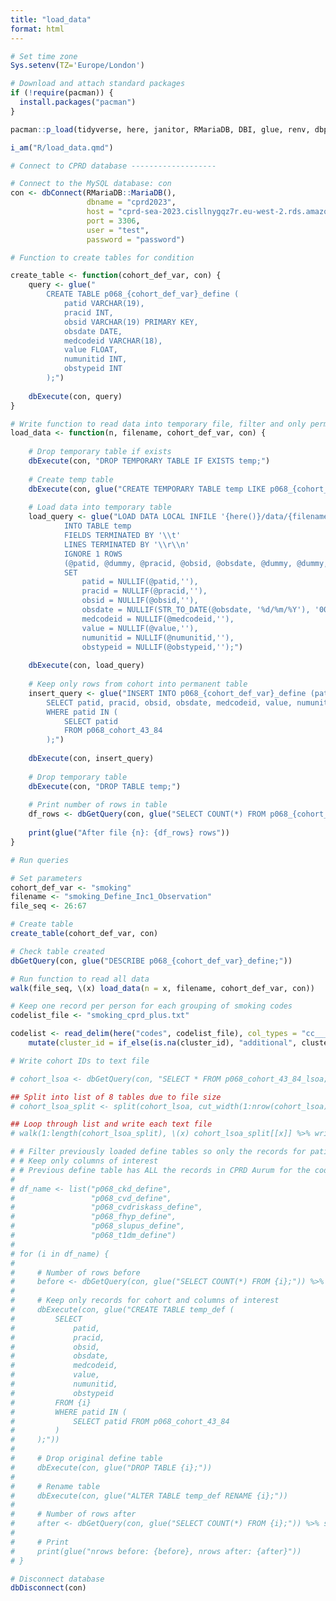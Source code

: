 ```yaml
---
title: "load_data"
format: html
---
```


```r
# Set time zone
Sys.setenv(TZ='Europe/London')

# Download and attach standard packages
if (!require(pacman)) {
  install.packages("pacman")
}

pacman::p_load(tidyverse, here, janitor, RMariaDB, DBI, glue, renv, dbplyr)

i_am("R/load_data.qmd")
```

```r
# Connect to CPRD database -------------------

# Connect to the MySQL database: con
con <- dbConnect(RMariaDB::MariaDB(), 
                 dbname = "cprd2023", 
                 host = "cprd-sea-2023.cisllnygqz7r.eu-west-2.rds.amazonaws.com", 
                 port = 3306,
                 user = "test",
                 password = "password")
```


```r
# Function to create tables for condition

create_table <- function(cohort_def_var, con) {
    query <- glue("
        CREATE TABLE p068_{cohort_def_var}_define (
        	patid VARCHAR(19),
            pracid INT,
            obsid VARCHAR(19) PRIMARY KEY,
            obsdate DATE,
            medcodeid VARCHAR(18),
            value FLOAT,
            numunitid INT,
            obstypeid INT
        );")
    
    dbExecute(con, query)
}
```

```r
# Write function to read data into temporary file, filter and only permanently load for records from patid of interest
load_data <- function(n, filename, cohort_def_var, con) {
    
    # Drop temporary table if exists
    dbExecute(con, "DROP TEMPORARY TABLE IF EXISTS temp;")
    
    # Create temp table
    dbExecute(con, glue("CREATE TEMPORARY TABLE temp LIKE p068_{cohort_def_var}_define;"))
    
    # Load data into temporary table
    load_query <- glue("LOAD DATA LOCAL INFILE '{here()}/data/{filename}_{sprintf('%03d', n)}.txt'
            INTO TABLE temp
            FIELDS TERMINATED BY '\\t'
            LINES TERMINATED BY '\\r\\n'
            IGNORE 1 ROWS 
            (@patid, @dummy, @pracid, @obsid, @obsdate, @dummy, @dummy, @dummy, @medcodeid, @value, @numunitid, @obstypeid, @dummy, @dummy, @dummy) 
            SET
            	patid = NULLIF(@patid,''), 
                pracid = NULLIF(@pracid,''), 
                obsid = NULLIF(@obsid,''), 
            	obsdate = NULLIF(STR_TO_DATE(@obsdate, '%d/%m/%Y'), '0000-00-00'), 
                medcodeid = NULLIF(@medcodeid,''), 
                value = NULLIF(@value,''),  
                numunitid = NULLIF(@numunitid,''),  
                obstypeid = NULLIF(@obstypeid,'');")
    
    dbExecute(con, load_query)
    
    # Keep only rows from cohort into permanent table
    insert_query <- glue("INSERT INTO p068_{cohort_def_var}_define (patid, pracid, obsid, obsdate, medcodeid, value, numunitid, obstypeid)
        SELECT patid, pracid, obsid, obsdate, medcodeid, value, numunitid, obstypeid FROM temp
        WHERE patid IN (
            SELECT patid
            FROM p068_cohort_43_84
        );")
    
    dbExecute(con, insert_query)
    
    # Drop temporary table
    dbExecute(con, "DROP TABLE temp;")
    
    # Print number of rows in table
    df_rows <- dbGetQuery(con, glue("SELECT COUNT(*) FROM p068_{cohort_def_var}_define;")) %>% slice(1) %>% pluck(1)
    
    print(glue("After file {n}: {df_rows} rows"))
}
```

```r
# Run queries

# Set parameters
cohort_def_var <- "smoking"
filename <- "smoking_Define_Inc1_Observation"
file_seq <- 26:67

# Create table
create_table(cohort_def_var, con)

# Check table created
dbGetQuery(con, glue("DESCRIBE p068_{cohort_def_var}_define;"))

# Run function to read all data
walk(file_seq, \(x) load_data(n = x, filename, cohort_def_var, con))
```

```r
# Keep one record per person for each grouping of smoking codes
codelist_file <- "smoking_cprd_plus.txt"

codelist <- read_delim(here("codes", codelist_file), col_types = "cc____c___c___c_c") %>% 
    mutate(cluster_id = if_else(is.na(cluster_id), "additional", cluster_id))
```


```r
# Write cohort IDs to text file

# cohort_lsoa <- dbGetQuery(con, "SELECT * FROM p068_cohort_43_84_lsoa;")

## Split into list of 8 tables due to file size
# cohort_lsoa_split <- split(cohort_lsoa, cut_width(1:nrow(cohort_lsoa),656000,boundary=0))

## Loop through list and write each text file
# walk(1:length(cohort_lsoa_split), \(x) cohort_lsoa_split[[x]] %>% write_delim(here("data", glue("24_003834_NICE_patientlist_{x}.txt")), delim = "\t"))

```

```r
# # Filter previously loaded define tables so only the records for patients of interest remain
# # Keep only columns of interest
# # Previous define table has ALL the records in CPRD Aurum for the codelist
# 
# df_name <- list("p068_ckd_define", 
#                 "p068_cvd_define",
#                 "p068_cvdriskass_define",
#                 "p068_fhyp_define",
#                 "p068_slupus_define", 
#                 "p068_t1dm_define")
# 
# for (i in df_name) {
#     
#     # Number of rows before
#     before <- dbGetQuery(con, glue("SELECT COUNT(*) FROM {i};")) %>% slice(1) %>% pluck(1)
#     
#     # Keep only records for cohort and columns of interest
#     dbExecute(con, glue("CREATE TABLE temp_def (
#         SELECT
#             patid,
#             pracid,
#             obsid, 
#             obsdate,
#             medcodeid,
#             value,
#             numunitid,
#             obstypeid
#         FROM {i}
#         WHERE patid IN (
#             SELECT patid FROM p068_cohort_43_84
#         )
#     );"))
#     
#     # Drop original define table
#     dbExecute(con, glue("DROP TABLE {i};"))
#     
#     # Rename table
#     dbExecute(con, glue("ALTER TABLE temp_def RENAME {i};"))
#     
#     # Number of rows after
#     after <- dbGetQuery(con, glue("SELECT COUNT(*) FROM {i};")) %>% slice(1) %>% pluck(1)
# 
#     # Print
#     print(glue("nrows before: {before}, nrows after: {after}"))
# }


```


```r
# Disconnect database
dbDisconnect(con)
```

